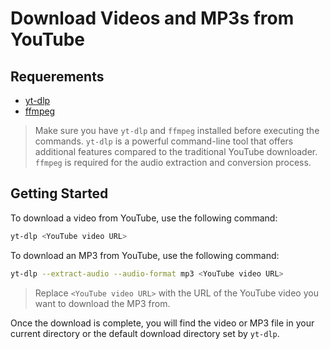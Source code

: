 # Download Videos and MP3s from YouTube

## Requerements

- [yt-dlp](https://github.com/yt-dlp/yt-dlp)
- [ffmpeg](https://ffmpeg.org)

> Make sure you have `yt-dlp` and `ffmpeg` installed before executing the commands. `yt-dlp` is a powerful command-line tool that offers additional features compared to the traditional YouTube downloader. `ffmpeg` is required for the audio extraction and conversion process.

## Getting Started

To download a video from YouTube, use the following command:

```bash
yt-dlp <YouTube video URL>
```

To download an MP3 from YouTube, use the following command:

```bash
yt-dlp --extract-audio --audio-format mp3 <YouTube video URL>
```

> Replace `<YouTube video URL>` with the URL of the YouTube video you want to download the MP3 from.

Once the download is complete, you will find the video or MP3 file in your current directory or the default download directory set by `yt-dlp`.
